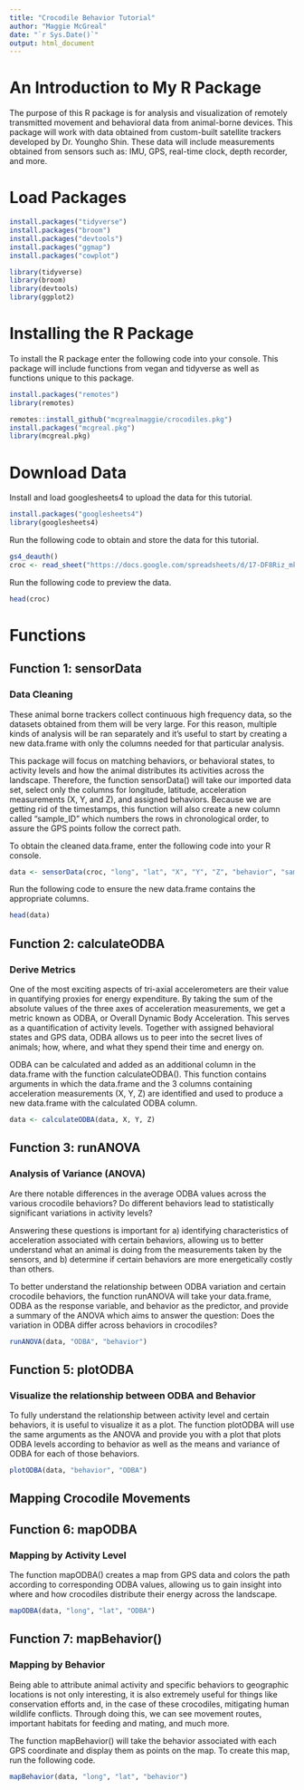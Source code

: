 ```yaml
---
title: "Crocodile Behavior Tutorial"
author: "Maggie McGreal"
date: "`r Sys.Date()`"
output: html_document
---
```


# An Introduction to My R Package

The purpose of this R package is for analysis and visualization of remotely transmitted movement and behavioral data from animal-borne devices. This package will work with data obtained from custom-built satellite trackers developed by Dr. Youngho Shin. These data will include measurements obtained from sensors such as: IMU, GPS, real-time clock, depth recorder, and more.

# Load Packages 

```r
install.packages("tidyverse")
install.packages("broom")
install.packages("devtools")
install.packages("ggmap")
install.packages("cowplot")
```

```r
library(tidyverse)
library(broom)
library(devtools)
library(ggplot2)
```


# Installing the R Package

To install the R package enter the following code into your console. This package will include functions from vegan and tidyverse as well as functions unique to this package.
```r
install.packages("remotes")
library(remotes)
```

```r
remotes::install_github("mcgrealmaggie/crocodiles.pkg")
install.packages("mcgreal.pkg")
library(mcgreal.pkg)
```

# Download Data

Install and load googlesheets4 to upload the data for this tutorial.

```r
install.packages("googlesheets4")
library(googlesheets4)
```

Run the following code to obtain and store the data for this tutorial. 

```r
gs4_deauth()
croc <- read_sheet("https://docs.google.com/spreadsheets/d/17-DF8Riz_mkOL-KpFpe1K9W6FBnJdiWsziWZk_IOpiA/edit?usp=sharing")
```

Run the following code to preview the data.

```r
head(croc)
```

# Functions

## Function 1: sensorData
### Data Cleaning

These animal borne trackers collect continuous high frequency data, so the datasets obtained from them will be very large. For this reason, multiple kinds of analysis will be ran separately and it's useful to start by creating a new data.frame with only the columns needed for that particular analysis.

This package will focus on matching behaviors, or behavioral states, to activity levels and how the animal distributes its activities across the landscape. Therefore, the function sensorData() will take our imported data set, select only the columns for longitude, latitude, acceleration measurements (X, Y, and Z), and assigned behaviors. Because we are getting rid of the timestamps, this function will also create a new column called “sample_ID” which numbers the rows in chronological order, to assure the GPS points follow the correct path.   

To obtain the cleaned data.frame, enter the following code into your R console.

```r
data <- sensorData(croc, "long", "lat", "X", "Y", "Z", "behavior", "sample_id")
```

Run the following code to ensure the new data.frame contains the appropriate columns.

```r
head(data)
```

## Function 2: calculateODBA
### Derive Metrics

One of the most exciting aspects of tri-axial accelerometers are their value in quantifying proxies for energy expenditure. By taking the sum of the absolute values of the three axes of acceleration measurements, we get a metric known as ODBA, or Overall Dynamic Body Acceleration. This serves as a quantification of activity levels. Together with assigned behavioral states and GPS data, ODBA allows us to peer into the secret lives of animals; how, where, and what they spend their time and energy on. 

ODBA can be calculated and added as an additional column in the data.frame with the function calculateODBA(). This function contains arguments in which the data.frame and the 3 columns containing acceleration measurements (X, Y, Z) are identified and used to produce a new data.frame with the calculated ODBA column. 

```r
data <- calculateODBA(data, X, Y, Z)
```

## Function 3: runANOVA
### Analysis of Variance (ANOVA)

Are there notable differences in the average ODBA values across the various crocodile behaviors? Do different behaviors lead to statistically significant variations in activity levels?

Answering these questions is important for a) identifying characteristics of acceleration associated with certain behaviors, allowing us to better understand what an animal is doing from the measurements taken by the sensors, and b) determine if certain behaviors are more energetically costly than others.

To better understand the relationship between ODBA variation and certain crocodile behaviors, the function runANOVA will take your data.frame, ODBA as the response variable, and behavior as the predictor, and provide a summary of the ANOVA which aims to answer the question: Does the variation in ODBA differ across behaviors in crocodiles?

```r
runANOVA(data, "ODBA", "behavior")
```

## Function 5: plotODBA
### Visualize the relationship between ODBA and Behavior

To fully understand the relationship between activity level and certain behaviors, it is useful to visualize it as a plot. The function plotODBA will use the same arguments as the ANOVA and provide you with a plot that plots ODBA levels according to behavior as well as the means and variance of ODBA for each of those behaviors. 

```r
plotODBA(data, "behavior", "ODBA")
```

## Mapping Crocodile Movements
## Function 6: mapODBA
### Mapping by Activity Level

The function mapODBA() creates a map from GPS data and colors the path according to corresponding ODBA values, allowing us to gain insight into where and how crocodiles distribute their energy across the landscape. 

```r
mapODBA(data, "long", "lat", "ODBA")
```

## Function 7: mapBehavior()
### Mapping by Behavior

Being able to attribute animal activity and specific behaviors to geographic locations is not only interesting, it is also extremely useful for things like conservation efforts and, in the case of these crocodiles, mitigating human wildlife conflicts. Through doing this, we can see movement routes, important habitats for feeding and mating, and much more.

The function mapBehavior() will take the behavior associated with each GPS coordinate and display them as points on the map. To create this map, run the following code.

```r
mapBehavior(data, "long", "lat", "behavior")
```
